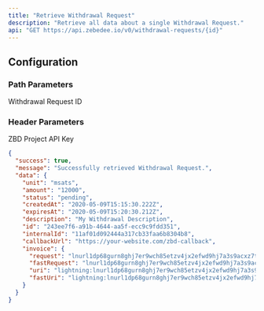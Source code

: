 ```yaml
---
title: "Retrieve Withdrawal Request"
description: "Retrieve all data about a single Withdrawal Request."
api: "GET https://api.zebedee.io/v0/withdrawal-requests/{id}"
---
```


## Configuration

### Path Parameters

<ParamField required path="id" type="string">
  Withdrawal Request ID
</ParamField>

### Header Parameters

<ParamField required header="apikey" type="string">
  ZBD Project API Key
</ParamField>



<ResponseExample>

```json Response
{
  "success": true,
  "message": "Successfully retrieved Withdrawal Request.",
  "data": {
    "unit": "msats",
    "amount": "12000",
    "status": "pending",
    "createdAt": "2020-05-09T15:15:30.222Z",
    "expiresAt": "2020-05-09T15:20:30.212Z",
    "description": "My Withdrawal Description",
    "id": "243ee7f6-a91b-4644-aa5f-ecc9c9fdd351",
    "internalId": "11af01d092444a317cb33faa6b8304b8",
    "callbackUrl": "https://your-website.com/zbd-callback",
    "invoice": {
      "request": "lnurl1dp68gurn8ghj7er9wch85etzv4jx2efwd9hj7a3s9acxz7tvdaskgtthd96xserjv9mkzmpdwfjhzat9wd6r7um9vdex2apaxfsnqvmz8pjx2ephxucnzdphxa3xzd3kvfjk2vnyxejnzdf3x93n2e3evesnsetyxsenzvesvdjrxdtrv9jxxdnzxaskxvm9vscrzeg58h24k",
      "fastRequest": "lnurl1dp68gurn8ghj7er9wch85etzv4jx2efwd9hj7a3s9acxz7tvdaskgtthd96xserjv9mkzmpdwfjhzat9wd6r7arpvu7hw6t5dpj8ycth2fjhzat9wd6zv6e385exzvpnvguxgetyxumnzvf5xumkycfkxe3x2efjvsmx2vf4xyckxdtx89nxzwr9vs6rxvfnxp3kgve4vdskgcekvgmkzcenv4jrqvt9yekkjmjhd96xserjv9mkzcnvv57nzv3sxqczvmtp0ptkjargv3exzampvfkx20f3xgcrqvpxv3jkvct4d36ygetnvdexjur5d9hku02d0ys9w6t5dpj8ycthv9kzq3r9wd3hy6tsw35k7m3xvdskcmrzv93kk0tgw368que69uhkgetk9eax2cn9v3jk2tnfduhhvvp0wpex7cm9wdej6amfw35xgunpwaskcttjv4ch2etnwsvtdjtq",
      "uri": "lightning:lnurl1dp68gurn8ghj7er9wch85etzv4jx2efwd9hj7a3s9acxz7tvdaskgtthd96xserjv9mkzmpdwfjhzat9wd6r7um9vdex2apaxfsnqvmz8pjx2ephxucnzdphxa3xzd3kvfjk2vnyxejnzdf3x93n2e3evesnsetyxsenzvesvdjrxdtrv9jxxdnzxaskxvm9vscrzeg58h24k",
      "fastUri": "lightning:lnurl1dp68gurn8ghj7er9wch85etzv4jx2efwd9hj7a3s9acxz7tvdaskgtthd96xserjv9mkzmpdwfjhzat9wd6r7arpvu7hw6t5dpj8ycth2fjhzat9wd6zv6e385exzvpnvguxgetyxumnzvf5xumkycfkxe3x2efjvsmx2vf4xyckxdtx89nxzwr9vs6rxvfnxp3kgve4vdskgcekvgmkzcenv4jrqvt9yekkjmjhd96xserjv9mkzcnvv57nzv3sxqczvmtp0ptkjargv3exzampvfkx20f3xgcrqvpxv3jkvct4d36ygetnvdexjur5d9hku02d0ys9w6t5dpj8ycthv9kzq3r9wd3hy6tsw35k7m3xvdskcmrzv93kk0tgw368que69uhkgetk9eax2cn9v3jk2tnfduhhvvp0wpex7cm9wdej6amfw35xgunpwaskcttjv4ch2etnwsvtdjtq"
    }
  }
}
```

</ResponseExample>
